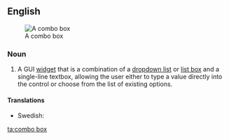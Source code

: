 ==English==
{{wikipedia}}
[[Image:Combo box example.PNG|thumb|A combo box]]

===Noun===
{{en-noun|sg=[[combo]] [[box]]|es}}

# {{GUI}} A GUI [[widget]] that is a combination of a [[dropdown list]] or [[list box]] and a single-line textbox, allowing the user either to type a value directly into the control or choose from the list of existing options.

====Translations====
{{trans-top|}}
* Swedish: {{t|sv|kombinationsfält|n}}
{{trans-mid}}
{{trans-bottom}}

[[ta:combo box]]